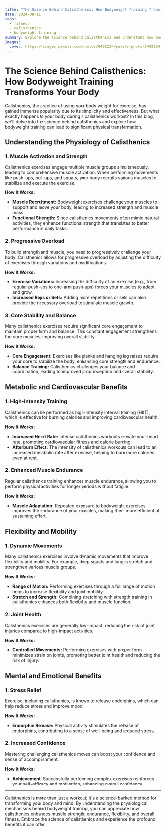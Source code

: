 ```yaml
---
title: "The Science Behind Calisthenics: How Bodyweight Training Transforms Your Body"
date: 2024-08-11
tags:
  - fitness
  - calisthenics
  - bodyweight training
summary: Explore the science behind calisthenics and understand how bodyweight training can transform your body. Discover the physiological effects, benefits, and mechanisms that make calisthenics an effective workout.
images:
  cover: https://images.pexels.com/photos/8402224/pexels-photo-8402224.jpeg?auto=compress&cs=tinysrgb&w=800
---
```


# The Science Behind Calisthenics: How Bodyweight Training Transforms Your Body

Calisthenics, the practice of using your body weight for exercise, has gained immense popularity due to its simplicity and effectiveness. But what exactly happens to your body during a calisthenics workout? In this blog, we'll delve into the science behind calisthenics and explore how bodyweight training can lead to significant physical transformation.

## Understanding the Physiology of Calisthenics

### 1. **Muscle Activation and Strength**

Calisthenics exercises engage multiple muscle groups simultaneously, leading to comprehensive muscle activation. When performing movements like push-ups, pull-ups, and squats, your body recruits various muscles to stabilize and execute the exercise.

**How It Works:**
- **Muscle Recruitment:** Bodyweight exercises challenge your muscles to support and move your body, leading to increased strength and muscle mass.
- **Functional Strength:** Since calisthenics movements often mimic natural activities, they enhance functional strength that translates to better performance in daily tasks.

### 2. **Progressive Overload**

To build strength and muscle, you need to progressively challenge your body. Calisthenics allows for progressive overload by adjusting the difficulty of exercises through variations and modifications.

**How It Works:**
- **Exercise Variations:** Increasing the difficulty of an exercise (e.g., from regular push-ups to one-arm push-ups) forces your muscles to adapt and grow.
- **Increased Reps or Sets:** Adding more repetitions or sets can also provide the necessary overload to stimulate muscle growth.

### 3. **Core Stability and Balance**

Many calisthenics exercises require significant core engagement to maintain proper form and balance. This constant engagement strengthens the core muscles, improving overall stability.

**How It Works:**
- **Core Engagement:** Exercises like planks and hanging leg raises require your core to stabilize the body, enhancing core strength and endurance.
- **Balance Training:** Calisthenics challenges your balance and coordination, leading to improved proprioception and overall stability.

## Metabolic and Cardiovascular Benefits

### 1. **High-Intensity Training**

Calisthenics can be performed as high-intensity interval training (HIIT), which is effective for burning calories and improving cardiovascular health.

**How It Works:**
- **Increased Heart Rate:** Intense calisthenics workouts elevate your heart rate, promoting cardiovascular fitness and calorie burning.
- **Afterburn Effect:** The intensity of calisthenics workouts can lead to an increased metabolic rate after exercise, helping to burn more calories even at rest.

### 2. **Enhanced Muscle Endurance**

Regular calisthenics training enhances muscle endurance, allowing you to perform physical activities for longer periods without fatigue.

**How It Works:**
- **Muscle Adaptation:** Repeated exposure to bodyweight exercises improves the endurance of your muscles, making them more efficient at sustaining effort.

## Flexibility and Mobility

### 1. **Dynamic Movements**

Many calisthenics exercises involve dynamic movements that improve flexibility and mobility. For example, deep squats and lunges stretch and strengthen various muscle groups.

**How It Works:**
- **Range of Motion:** Performing exercises through a full range of motion helps to increase flexibility and joint mobility.
- **Stretch and Strength:** Combining stretching with strength training in calisthenics enhances both flexibility and muscle function.

### 2. **Joint Health**

Calisthenics exercises are generally low-impact, reducing the risk of joint injuries compared to high-impact activities.

**How It Works:**
- **Controlled Movements:** Performing exercises with proper form minimizes strain on joints, promoting better joint health and reducing the risk of injury.

## Mental and Emotional Benefits

### 1. **Stress Relief**

Exercise, including calisthenics, is known to release endorphins, which can help reduce stress and improve mood.

**How It Works:**
- **Endorphin Release:** Physical activity stimulates the release of endorphins, contributing to a sense of well-being and reduced stress.

### 2. **Increased Confidence**

Mastering challenging calisthenics moves can boost your confidence and sense of accomplishment.

**How It Works:**
- **Achievement:** Successfully performing complex exercises reinforces your self-efficacy and motivation, enhancing overall confidence.

---

Calisthenics is more than just a workout; it's a science-backed method for transforming your body and mind. By understanding the physiological mechanisms behind bodyweight training, you can appreciate how calisthenics enhances muscle strength, endurance, flexibility, and overall fitness. Embrace the science of calisthenics and experience the profound benefits it can offer.